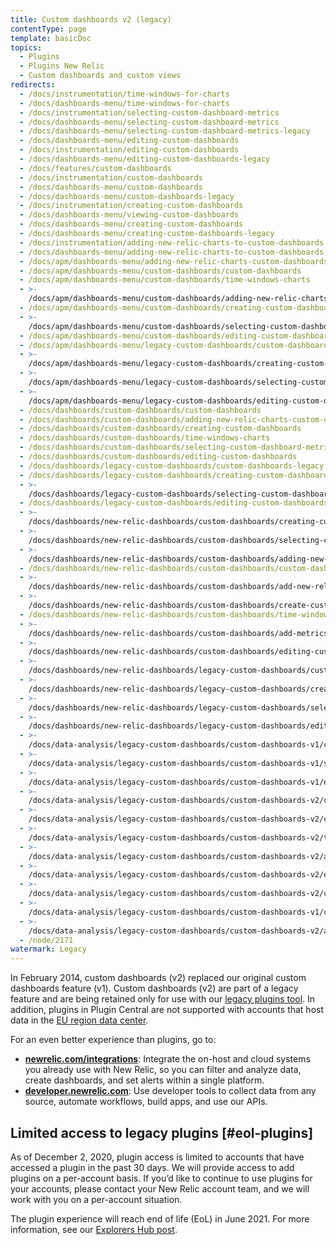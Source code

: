 ```yaml
---
title: Custom dashboards v2 (legacy)
contentType: page
template: basicDoc
topics:
  - Plugins
  - Plugins New Relic
  - Custom dashboards and custom views
redirects:
  - /docs/instrumentation/time-windows-for-charts
  - /docs/dashboards-menu/time-windows-for-charts
  - /docs/instrumentation/selecting-custom-dashboard-metrics
  - /docs/dashboards-menu/selecting-custom-dashboard-metrics
  - /docs/dashboards-menu/selecting-custom-dashboard-metrics-legacy
  - /docs/dashboards-menu/editing-custom-dashboards
  - /docs/instrumentation/editing-custom-dashboards
  - /docs/dashboards-menu/editing-custom-dashboards-legacy
  - /docs/features/custom-dashboards
  - /docs/instrumentation/custom-dashboards
  - /docs/dashboards-menu/custom-dashboards
  - /docs/dashboards-menu/custom-dashboards-legacy
  - /docs/instrumentation/creating-custom-dashboards
  - /docs/dashboards-menu/viewing-custom-dashboards
  - /docs/dashboards-menu/creating-custom-dashboards
  - /docs/dashboards-menu/creating-custom-dashboards-legacy
  - /docs/instrumentation/adding-new-relic-charts-to-custom-dashboards
  - /docs/dashboards-menu/adding-new-relic-charts-to-custom-dashboards
  - /docs/apm/dashboards-menu/adding-new-relic-charts-custom-dashboards
  - /docs/apm/dashboards-menu/custom-dashboards/custom-dashboards
  - /docs/apm/dashboards-menu/custom-dashboards/time-windows-charts
  - >-
    /docs/apm/dashboards-menu/custom-dashboards/adding-new-relic-charts-custom-dashboards
  - /docs/apm/dashboards-menu/custom-dashboards/creating-custom-dashboards
  - >-
    /docs/apm/dashboards-menu/custom-dashboards/selecting-custom-dashboard-metrics
  - /docs/apm/dashboards-menu/custom-dashboards/editing-custom-dashboards
  - /docs/apm/dashboards-menu/legacy-custom-dashboards/custom-dashboards-legacy
  - >-
    /docs/apm/dashboards-menu/legacy-custom-dashboards/creating-custom-dashboards-legacy
  - >-
    /docs/apm/dashboards-menu/legacy-custom-dashboards/selecting-custom-dashboard-metrics-legacy
  - >-
    /docs/apm/dashboards-menu/legacy-custom-dashboards/editing-custom-dashboards-legacy
  - /docs/dashboards/custom-dashboards/custom-dashboards
  - /docs/dashboards/custom-dashboards/adding-new-relic-charts-custom-dashboards
  - /docs/dashboards/custom-dashboards/creating-custom-dashboards
  - /docs/dashboards/custom-dashboards/time-windows-charts
  - /docs/dashboards/custom-dashboards/selecting-custom-dashboard-metrics
  - /docs/dashboards/custom-dashboards/editing-custom-dashboards
  - /docs/dashboards/legacy-custom-dashboards/custom-dashboards-legacy
  - /docs/dashboards/legacy-custom-dashboards/creating-custom-dashboards-legacy
  - >-
    /docs/dashboards/legacy-custom-dashboards/selecting-custom-dashboard-metrics-legacy
  - /docs/dashboards/legacy-custom-dashboards/editing-custom-dashboards-legacy
  - >-
    /docs/dashboards/new-relic-dashboards/custom-dashboards/creating-custom-dashboards
  - >-
    /docs/dashboards/new-relic-dashboards/custom-dashboards/selecting-custom-dashboard-metrics
  - >-
    /docs/dashboards/new-relic-dashboards/custom-dashboards/adding-new-relic-charts-custom-dashboards
  - /docs/dashboards/new-relic-dashboards/custom-dashboards/custom-dashboards
  - >-
    /docs/dashboards/new-relic-dashboards/custom-dashboards/add-new-relic-charts-custom-dashboards
  - >-
    /docs/dashboards/new-relic-dashboards/custom-dashboards/create-custom-dashboards
  - /docs/dashboards/new-relic-dashboards/custom-dashboards/time-windows-charts
  - >-
    /docs/dashboards/new-relic-dashboards/custom-dashboards/add-metrics-custom-dashboards
  - >-
    /docs/dashboards/new-relic-dashboards/custom-dashboards/editing-custom-dashboards
  - >-
    /docs/dashboards/new-relic-dashboards/legacy-custom-dashboards/custom-dashboards-legacy
  - >-
    /docs/dashboards/new-relic-dashboards/legacy-custom-dashboards/creating-custom-dashboards-legacy
  - >-
    /docs/dashboards/new-relic-dashboards/legacy-custom-dashboards/selecting-custom-dashboard-metrics-legacy
  - >-
    /docs/dashboards/new-relic-dashboards/legacy-custom-dashboards/editing-custom-dashboards-legacy
  - >-
    /docs/data-analysis/legacy-custom-dashboards/custom-dashboards-v1/creating-custom-dashboards-v1-legacy
  - >-
    /docs/data-analysis/legacy-custom-dashboards/custom-dashboards-v1/selecting-custom-dashboard-metrics-v1-legacy
  - >-
    /docs/data-analysis/legacy-custom-dashboards/custom-dashboards-v1/editing-custom-dashboards-v1-legacy
  - >-
    /docs/data-analysis/legacy-custom-dashboards/custom-dashboards-v2/custom-dashboards-legacy
  - >-
    /docs/data-analysis/legacy-custom-dashboards/custom-dashboards-v2/create-custom-dashboards
  - >-
    /docs/data-analysis/legacy-custom-dashboards/custom-dashboards-v2/time-windows-charts
  - >-
    /docs/data-analysis/legacy-custom-dashboards/custom-dashboards-v2/add-metric-timeslice-data-custom-dashboards
  - >-
    /docs/data-analysis/legacy-custom-dashboards/custom-dashboards-v2/editing-custom-dashboards
  - >-
    /docs/data-analysis/legacy-custom-dashboards/custom-dashboards-v2/custom-dashboards-v2-legacy
  - >-
    /docs/data-analysis/legacy-custom-dashboards/custom-dashboards-v1/custom-dashboards-v1-legacy
  - >-
    /docs/data-analysis/legacy-custom-dashboards/custom-dashboards-v2/add-new-relic-charts-custom-dashboards
  - /node/2171
watermark: Legacy
---
```


In February 2014, custom dashboards (v2) replaced our original custom dashboards feature (v1). Custom dashboards (v2) are part of a legacy feature and are being retained only for use with our [legacy plugins tool](#eol-plugins). In addition, plugins in Plugin Central are not supported with accounts that host data in the [EU region data center](/docs/using-new-relic/welcome-new-relic/getting-started/introduction-eu-region-data-center).

<Callout variant="important">
  For an even better experience than plugins, go to:

  * [**newrelic.com/integrations**](https://newrelic.com/integrations): Integrate the on-host and cloud systems you already use with New Relic, so you can filter and analyze data, create dashboards, and set alerts within a single platform.
  * [**developer.newrelic.com**](https://developer.newrelic.com): Use developer tools to collect data from any source, automate workflows, build apps, and use our APIs.
</Callout>

## Limited access to legacy plugins [#eol-plugins]

As of December 2, 2020, plugin access is limited to accounts that have accessed a plugin in the past 30 days. We will provide access to add plugins on a per-account basis. If you’d like to continue to use plugins for your accounts, please contact your New Relic account team, and we will work with you on a per-account situation.

The plugin experience will reach end of life (EoL) in June 2021. For more information, see our [Explorers Hub post](https://discuss.newrelic.com/t/first-notice-limiting-access-to-new-relic-plugins/121832).
